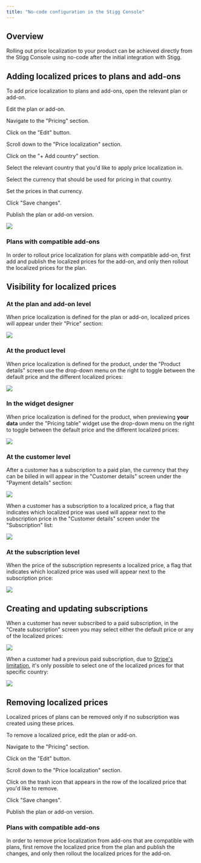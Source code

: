 ```yaml
---
title: "No-code configuration in the Stigg Console"
---
```


## Overview

Rolling out price localization to your product can be achieved directly from the Stigg Console using no-code after the initial integration with Stigg.

## Adding localized prices to plans and add-ons

To add price localization to plans and add-ons, open the relevant plan or add-on.

Edit the plan or add-on.

Navigate to the "Pricing" section.

Click on the "Edit" button.

Scroll down to the "Price localization" section.

Click on the "+ Add country" section.

Select the relevant country that you'd like to apply price localization in.

Select the currency that should be used for pricing in that country.

Set the prices in that currency.

Click "Save changes".

Publish the plan or add-on version.

![](/images/82176af-Screenshot_2023-07-20_at_14.28.15.png)

### Plans with compatible add-ons

In order to rollout price localization for plans with compatible add-on, first add and publish the localized prices for the add-on, and only then rollout the localized prices for the plan.

  
## Visibility for localized prices

### At the plan and add-on level

When price localization is defined for the plan or add-on, localized prices will appear under their "Price" section:

![](/images/9d5049d-Screenshot_2023-07-20_at_14.29.58.png)

### At the product level

When price localization is defined for the product, under the "Product details" screen use the drop-down menu on the right to toggle between the default price and the different localized prices:

![](/images/e4e4f0e-Screenshot_2023-03-30_at_0.00.56.png)

### In the widget designer

When price localization is defined for the product, when previewing **your data** under the "Pricing table" widget use the drop-down menu on the right to toggle between the default price and the different localized prices:

![](/images/71d836d-Screenshot_2023-03-30_at_0.03.39.png)

### At the customer level

After a customer has a subscription to a paid plan, the currency that they can be billed in will appear in the "Customer details" screen under the "Payment details" section:

![](/images/d4a8644-Screenshot_2023-03-29_at_23.56.04.png)

When a customer has a subscription to a localized price, a flag that indicates which localized price was used will appear next to the subscription price in the "Customer details" screen under the "Subscription" list:

![](/images/c24d459-Screenshot_2023-03-29_at_23.56.42.png)

### At the subscription level

When the price of the subscription represents a localized price, a flag that indicates which localized price was used will appear next to the subscription price:

![](/images/63ae2ad-Screenshot_2023-03-29_at_23.57.43.png)

  
## Creating and updating subscriptions

When a customer has never subscribed to a paid subscription, in the "Create subscription" screen you may select either the default price or any of the localized prices:

![](/images/072d072-Screenshot_2023-07-20_at_14.33.44.png)

When a customer had a previous paid subscription, due to [Stripe's limitation](https://support.stripe.com/questions/setting-a-customers-default-currency), it's only possible to select one of the localized prices for that specific country:

![](/images/ef84d44-Screenshot_2023-07-20_at_14.37.11.png)

  
## Removing localized prices

Localized prices of plans can be removed only if no subscription was created using these prices.

To remove a localized price, edit the plan or add-on.

Navigate to the "Pricing" section.

Click on the "Edit" button.

Scroll down to the "Price localization" section.

Click on the trash icon that appears in the row of the localized price that you'd like to remove.

Click "Save changes".

Publish the plan or add-on version.

### Plans with compatible add-ons

In order to remove price localization from add-ons that are compatible with plans, first remove the localized price from the plan and publish the changes, and only then rollout the localized prices for the add-on.